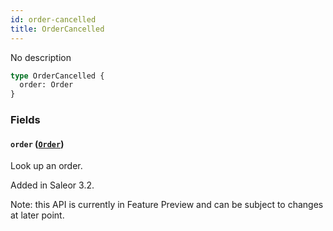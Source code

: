 ```yaml
---
id: order-cancelled
title: OrderCancelled
---
```



No description

```graphql
type OrderCancelled {
  order: Order
}
```


### Fields

#### `order` ([`Order`](../../../developer/api-reference/objects/order))

Look up an order.

Added in Saleor 3.2.

Note: this API is currently in Feature Preview and can be subject to changes at later point.




